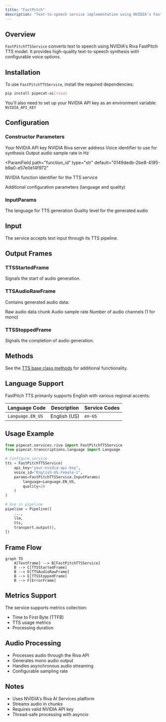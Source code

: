 ```yaml
---
title: "FastPitch"
description: "Text-to-speech service implementation using NVIDIA’s FastPitch model"
---
```


## Overview

`FastPitchTTSService` converts text to speech using NVIDIA's Riva FastPitch TTS model. It provides high-quality text-to-speech synthesis with configurable voice options.

## Installation

To use `FastPitchTTSService`, install the required dependencies:

```bash
pip install pipecat-ai[riva]
```

You'll also need to set up your NVIDIA API key as an environment variable: `NVIDIA_API_KEY`

## Configuration

### Constructor Parameters

<ParamField path="api_key" type="str" required>
  Your NVIDIA API key
</ParamField>

<ParamField path="server" type="str" default="grpc.nvcf.nvidia.com:443">
  NVIDIA Riva server address
</ParamField>

<ParamField path="voice_id" type="str" default="English-US.Female-1">
  Voice identifier to use for synthesis
</ParamField>

<ParamField path="sample_rate" type="int" default="None">
  Output audio sample rate in Hz
</ParamField>

<ParamField
  path="function_id"
  type="str"
  default="0149dedb-2be8-4195-b9a0-e57e0e14f972"
>
  NVIDIA function identifier for the TTS service
</ParamField>

<ParamField path="params" type="InputParams" default="InputParams()">
  Additional configuration parameters (language and quality)
</ParamField>

### InputParams

<ParamField path="language" type="Language" default="Language.EN_US">
  The language for TTS generation
</ParamField>

<ParamField path="quality" type="int" default="20">
  Quality level for the generated audio
</ParamField>

## Input

The service accepts text input through its TTS pipeline.

## Output Frames

### TTSStartedFrame

Signals the start of audio generation.

### TTSAudioRawFrame

Contains generated audio data:

<ParamField path="audio" type="bytes">
  Raw audio data chunk
</ParamField>

<ParamField path="sample_rate" type="int">
  Audio sample rate
</ParamField>

<ParamField path="num_channels" type="int">
  Number of audio channels (1 for mono)
</ParamField>

### TTSStoppedFrame

Signals the completion of audio generation.

## Methods

See the [TTS base class methods](/server/base-classes/speech#ttsservice) for additional functionality.

## Language Support

FastPitch TTS primarily supports English with various regional accents:

| Language Code    | Description  | Service Codes |
| ---------------- | ------------ | ------------- |
| `Language.EN_US` | English (US) | `en-US`       |

## Usage Example

```python
from pipecat.services.riva import FastPitchTTSService
from pipecat.transcriptions.language import Language

# Configure service
tts = FastPitchTTSService(
    api_key="your-nvidia-api-key",
    voice_id="English-US.Female-1",
    params=FastPitchTTSService.InputParams(
        language=Language.EN_US,
        quality=20
    )
)

# Use in pipeline
pipeline = Pipeline([
    ...,
    llm,
    tts,
    transport.output(),
])
```

## Frame Flow

```mermaid
graph TD
    A[TextFrame] --> B[FastPitchTTSService]
    B --> C[TTSStartedFrame]
    B --> D[TTSAudioRawFrame]
    B --> E[TTSStoppedFrame]
    B --> F[ErrorFrame]
```

## Metrics Support

The service supports metrics collection:

- Time to First Byte (TTFB)
- TTS usage metrics
- Processing duration

## Audio Processing

- Processes audio through the Riva API
- Generates mono audio output
- Handles asynchronous audio streaming
- Configurable sampling rate

## Notes

- Uses NVIDIA's Riva AI Services platform
- Streams audio in chunks
- Requires valid NVIDIA API key
- Thread-safe processing with asyncio
